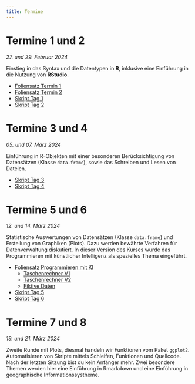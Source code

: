 ```yaml
---
title: Termine
---
```



# Termine 1 und 2

*27. und 29. Februar 2024*

Einstieg in das Syntax und die Datentypen in **R**, inklusive eine Einführung in
die Nutzung von **RStudio**.

- [Foliensatz Termin 1](Dateien/FolienRKurs-1.pdf)
- [Foliensatz Termin 2](Dateien/FolienRKurs-2.pdf)
- [Skript Tag 1](Dateien/Tag1.R)
- [Skript Tag 2](Dateien/Tag2.R)


# Termine 3 und 4

*05. und 07. März 2024*

Einführung in R-Objekten mit einer besonderen Berücksichtigung von Datensätzen
(Klasse `data.frame`), sowie das Schreiben und Lesen von Dateien.

- [Skript Tag 3](Dateien/Tag3.R)
- [Skript Tag 4](Dateien/Tag4.R)


# Termine 5 und 6

*12. und 14. März 2024*

Statistische Auswertungen von Datensätzen (Klasse `data.frame`) und Erstellung von Graphiken (Plots). Dazu werden bewährte Verfahren für Datenverwaltung diskutiert.
In dieser Version des Kurses wurde das Programmieren mit künstlicher Intelligenz als spezielles Thema eingeführt.

- [Foliensatz Programmieren mit KI](Dateien/Programmieren-mit-KI.pdf)
  - [Taschenrechner V1](Dateien/Taschenrechner_V1.R)
  - [Taschenrechner V2](Dateien/Taschenrechner_V2.R)
  - [Fiktive Daten](Dateien/FiktiveDaten.R)
- [Skript Tag 5](Dateien/Tag5.R)
- [Skript Tag 6](Dateien/Tag6.R)


# Termine 7 und 8

*19. und 21. März 2024*

Zweite Runde mit Plots, diesmal handeln wir Funktionen vom Paket `ggplot2`.
Automatisieren von Skripte mittels Schleifen, Funktionen und Quellcode.
Nach der letzten Sitzung bist du kein Anfänger mehr.
Zwei besondere Themen werden hier eine Einführung in Rmarkdown und eine Einführung in geographische Informationssystheme.


<!--

[Folien](documents/FolienRKurs-78.pdf)

[Skript Tag 7](documents/Tag7.R)

[Skript Tag 8](documents/Tag8.R)

[Notizbuch mit Rmarkdown](documents/meinNotebook.Rmd)

[Quellcode für Tag 7](documents/MeineFunktionen.R)

[Dokument als Rmarkdown](documents/Statistik.Rmd)

-->
